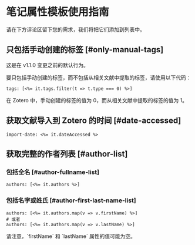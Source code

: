 
# 笔记属性模板使用指南

请在下方评论区留下您的需求，我们将把它们添加到列表中。

## 只包括手动创建的标签 [#only-manual-tags]

<Callout type="info">
这是在 v1.1.0 变更之前的默认行为。
</Callout>

要只包括手动创建的标签，而不包括从相关文献中提取的标签，请使用以下代码：

```ejs copy
tags: [<%= it.tags.filter(t => t.type === 0) %>]
```

<Callout>
在 Zotero 中，手动创建的标签的值为 0，而从相关文献中提取的标签的值为 1。
</Callout>

## 获取文献导入到 Zotero 的时间 [#date-accessed]

```ejs copy
import-date: <%= it.dateAccessed %>
```

## 获取完整的作者列表 [#author-list]

### 包括全名 [#author-fullname-list]

```ejs copy
authors: [<%= it.authors %>]
```

### 包括名字或姓氏 [#author-first-last-name-list]

```ejs copy
authors: [<%= it.authors.map(v => v.firstName) %>]
# 或者
authors: [<%= it.authors.map(v => v.lastName) %>]
```

<Callout>
请注意，`firstName` 和 `lastName` 属性的值可能为空。
</Callout>